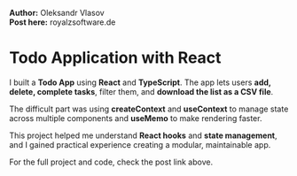 
<Cover
  src="/projects/react.png"
  alt="RoyalZSoftware Blog"
  caption="React hooks, createContext, useContext, useMemo"
/>

**Author:** Oleksandr Vlasov  
**Post here:** <Link href="https://royalzsoftware.de/blog/react-hooks-createcontext-usecontext-usememo" target="_blank" rel="noopener noreferrer">royalzsoftware.de</Link>

# Todo Application with React

I built a **Todo App** using **React** and **TypeScript**. The app lets users **add, delete, complete tasks**, filter them, and **download the list as a CSV file**.

The difficult part was using **createContext** and **useContext** to manage state across multiple components and **useMemo** to make rendering faster.

This project helped me understand **React hooks** and **state management**, and I gained practical experience creating a modular, maintainable app.

For the full project and code, check the post link above.
